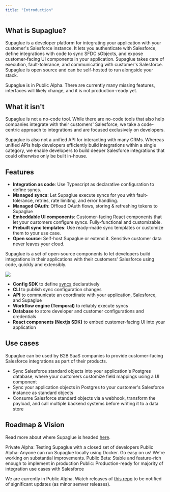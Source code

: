 ```yaml
---
title: "Introduction"
---
```


## What is Supaglue?

Supaglue is a developer platform for integrating your application with your customer's Salesforce instance. It lets you authenticate with Salesforce, define integrations with code to sync SFDC sObjects, and expose customer-facing UI components in your application. Supaglue takes care of execution, fault-tolerance, and communicating with customer's Salesforce. Supaglue is open source and can be self-hosted to run alongside your stack.

<Warning>Supaglue is in Public Alpha. There are currently many missing features, interfaces will likely change, and it is not production-ready yet.</Warning>

## What it isn't

Supaglue is not a no-code tool. While there are no-code tools that also help companies integrate with their customers' Salesforce, we take a code-centric approach to integrations and are focused exclusively on developers.

Supaglue is also not a unified API for interacting with many CRMs. Whereas unified APIs help developers efficiently build integrations within a single category, we enable developers to build deeper Salesforce integrations that could otherwise only be built in-house.

## Features

- **Integration as code**: Use Typescript as declarative configuration to define syncs.
- **Managed syncs**: Let Supaglue execute syncs for you with fault-tolerance, retries, rate limiting, and error handling.
- **Managed OAuth**: Offload OAuth flows, storing & refreshing tokens to Supaglue
- **Embeddable UI components**: Customer-facing React components that let your customers configure syncs. Fully-functional and customizable.
- **Prebuilt sync templates**: Use ready-made sync templates or customize them to your use case.
- **Open source**: Self-host Supaglue or extend it. Sensitive customer data never leaves your cloud.

Supaglue is a set of open-source components to let developers build integrations in their applications with their customers' Salesforce using code, quickly and extensibly.

![](/image/intro.png)

- **Config SDK** to define [syncs](/concepts) declaratively
- **CLI** to publish sync configuration changes
- **API** to communicate an coordinate with your application, Salesforce, and Supaglue
- **Workflow engine (Temporal)** to reliably execute syncs
- **Database** to store developer and customer configurations and credentials
- **React components (Nextjs SDK)** to embed customer-facing UI into your application

## Use cases

Supaglue can be used by B2B SaaS companies to provide customer-facing Salesforce integrations as part of their products.

- Sync Salesforce standard objects into your application's Postgres database, where your customers customize field mappings using a UI component
- Sync your application objects in Postgres to your customer's Salesforce instance as standard objects
- Consume Salesforce standard objects via a webhook, transform the payload, and call multiple backend systems before writing it to a data store

## Roadmap & Vision

Read more about where Supaglue is headed [here](/roadmap-and-vision).

Private Alpha: Testing Supaglue with a closed set of developers
Public Alpha: Anyone can run Supaglue locally using Docker. Go easy on us! We're working on substantial improvements.
Public Beta: Stable and feature-rich enough to implement in production
Public: Production-ready for majority of integration use cases with Salesforce

We are currently in Public Alpha. Watch releases of [this repo](https://github.com/supaglue-labs/supaglue) to be notified of significant updates (as minor semver releases).

